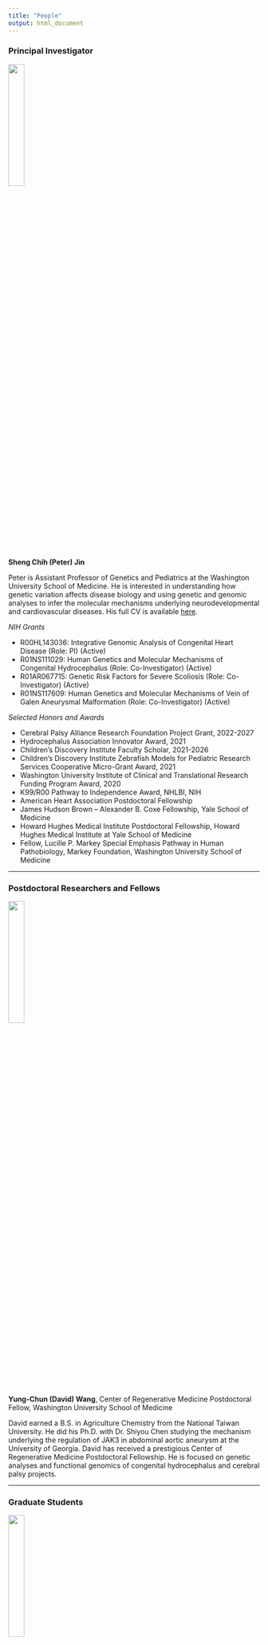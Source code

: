 ```yaml
---
title: "People"
output: html_document
---
```


### Principal Investigator

<img src="images/Jin_Peter.png" style="width:25%; border:0; margin-right: 20px" align="top">

__Sheng Chih (Peter) Jin__

Peter is Assistant Professor of Genetics and Pediatrics at the Washington University School of Medicine. He is interested in understanding how genetic variation affects disease biology and using genetic and genomic analyses to infer the molecular mechanisms underlying neurodevelopmental and cardiovascular diseases. His full CV is available [here](files/CV-WUSM-CV-format-04-28-2022.pdf).

*NIH Grants*

* R00HL143036: Integrative Genomic Analysis of Congenital Heart Disease (Role: PI) (Active)
* R01NS111029: Human Genetics and Molecular Mechanisms of Congenital Hydrocephalus (Role: Co-Investigator) (Active)
* R01AR067715: Genetic Risk Factors for Severe Scoliosis (Role: Co-Investigator) (Active)
* R01NS117609: Human Genetics and Molecular Mechanisms of Vein of Galen Aneurysmal Malformation (Role: Co-Investigator) (Active)   

*Selected Honors and Awards*

* Cerebral Palsy Alliance Research Foundation Project Grant, 2022-2027 
* Hydrocephalus Association Innovator Award, 2021
* Children's Discovery Institute Faculty Scholar, 2021-2026
* Children’s Discovery Institute Zebrafish Models for Pediatric Research Services Cooperative Micro-Grant Award, 2021
* Washington University Institute of Clinical and Translational Research Funding Program Award, 2020
* K99/R00 Pathway to Independence Award, NHLBI, NIH
* American Heart Association Postdoctoral Fellowship
* James Hudson Brown – Alexander B. Coxe Fellowship, Yale School of Medicine
* Howard Hughes Medical Institute Postdoctoral Fellowship, Howard Hughes Medical Institute at Yale School of Medicine
* Fellow, Lucille P. Markey Special Emphasis Pathway in Human Pathobiology, Markey Foundation, Washington University School of Medicine

-----

### Postdoctoral Researchers and Fellows

<img src="images/David.jpeg" style="width:25%; border:0; margin-right: 20px" align="top">

__Yung-Chun (David) Wang__,
Center of Regenerative Medicine Postdoctoral Fellow, Washington University School of Medicine

David earned a B.S. in Agriculture Chemistry from the National Taiwan University. He did his Ph.D. with Dr. Shiyou Chen studying the mechanism underlying the regulation of JAK3 in abdominal aortic aneurysm at the University of Georgia. David has received a prestigious Center of Regenerative Medicine Postdoctoral Fellowship. He is focused on genetic analyses and functional genomics of congenital hydrocephalus and cerebral palsy projects.


-----

### Graduate Students

<img src="images/Zhao_S.jpg" style="width:25%; border:0; margin-right: 20px" align="top">

__Shujuan Zhao__,
Ph.D. Candidate (DBBS Molecular Genetics and Genomics), Washington University School of Medicine

Shujuan is a 3rd year Ph.D. student at Washington University in St. Louis. She completed her BS in Pharmaceutical Engineering at the Central South University. She is working with Dr. Jin and Dr. Kahle at Massachusetts General Hospital to figure out the genetic etiology and molecular mechanisms of Vein of Galen aneurysmal malformation and Moyamoya disease.

<img src="images/Julie.png" style="width:25%; border:0; margin-right: 20px" align="top">

__Julie Choi__,
Ph.D. Student (DBBS Human & Statistical Genetics), Washington University School of Medicine

Julie is a 1st year Ph.D. student at Washington University in St. Louis. She completed her BS in Biology and Public Health at the University of Texas at Austin. She is working with Dr. Jin and Dr. Jeff Milbrandt to figure out the genetic etiology and molecular mechanisms of hereditary neuropathy. 

<img src="images/Nahyun.jpg" style="width:25%; border:0; margin-right: 20px" align="top">

__Nahyun Kong__,
Ph.D. student (DBBS Human & Statistical Genetics), Washington University School of Medicine

Nahyun is a 1st year Ph.D. student at Washington University in St. Louis. She completed her BS in Biological Sciences at the Korea Advanced Institute of Science and Technology. She is developing genomic apporaches to figure out the genetic etiology and molecular mechanisms of rare movement disorders.


-----

### Staff

<img src="images/Po-Ying-Fu.png" style="width:25%; border:0; margin-right: 20px" align="top">

__Po-Ying Fu__,
Bioinformatics Research Analyst, Washington University in St. Louis 

Po-Ying obtained her master's degree in microbiology specialized in bioinformatics from Soochow University. In her master's thesis, she performed genomics analysis and used cell biology approaches to reveal the anti-cancer ability of lipopolysaccharide binding peptides. To advance her programming skills, she completed several advanced computer science courses at 42 Silicon Valley (a software engineering school) and Ohlong College.  She loves cycling and traveling!

-----

### Rotation Students and Interns

<img src="images/Max_Wrubel.jpg" style="width:25%; border:0; margin-right: 20px" align="top">

__Max Wrubel__,
McDonnell Genome Institute OGR Student

-----

### Alumni

__Lei Lu__ - Rotation Student (Computer Science & Engineering), 2022/01 - 2022/02

__Mariam Khanfar__ - Rotation Student (Human & Statistical Genetics), 2021/09 - 2021/12

__Kuangying Yang__ - Rotation Student (Human & Statistical Genetics), 2021/09 - 2021/12

__Xiaobing (Dean) Yu__ - Master's student (Computer Science & Engineering), 2021/03 - 2021/11; currently Master's student at WashU.

__Prashant Kumar Kuntala__ - Rotation Student (Computational and Systems Biology), 2021/09 - 2021/11

__Kareena Joshipura__ - Mount Holyoke College's Lynk Fellow, 2021/04 - 2021/09; currently a senior at Mount Holyoke College.

__Changfeng Chen__ - Rotation Student (Molecular Cell Biology), 2021/02 - 2021/04; currently graduate student in Brian Laidlaw's lab.

__Jian Ryou__ - Rotation Student (Human & Statistical Genetics), 2020/11 - 2021/02; currently graduate student in Gautam Dantas's lab.

__Sam Peters__ - Master's student (Bioinformatics and Computational Biology at SLU), 2020/05 - 2021/04; currently Master's student at SLU.

__Spencer King__ - Master's student (Computer Science & Engineering), 2020/05 - 2021/05; currently Associate Data Scientist at Schnuck Markets, Inc.

__Shohaib Shaffiey__ - Master's student (Computer Science & Engineering), 2021/02 - 2021/05; currently Master's student at WashU.

